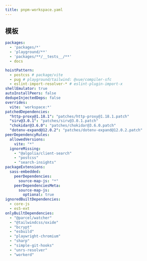 ```yaml
---
title: pnpm-workspace.yaml
---
```

## 模板
```yaml
packages:
  - 'packages/*'
  - 'playground/**'
  - 'packages/**/__tests__/**'
  - docs

hoistPattern:
  - postcss # package/vite
  - pug # playground/tailwind: @vue/compiler-sfc
  - eslint-import-resolver-* # eslint-plugin-import-x
shellEmulator: true
autoInstallPeers: false
dedupeInjectedDeps: false
overrides:
  vite: 'workspace:*'
patchedDependencies:
  "http-proxy@1.18.1": "patches/http-proxy@1.18.1.patch"
  "sirv@3.0.1": "patches/sirv@3.0.1.patch"
  "chokidar@3.6.0": "patches/chokidar@3.6.0.patch"
  "dotenv-expand@12.0.2": "patches/dotenv-expand@12.0.2.patch"
peerDependencyRules:
  allowedVersions:
    vite: "*"
  ignoreMissing:
    - "@algolia/client-search"
    - "postcss"
    - "search-insights"
packageExtensions:
  sass-embedded:
    peerDependencies:
      source-map-js: "*"
    peerDependenciesMeta:
      source-map-js:
        optional: true
ignoredBuiltDependencies:
  - core-js
  - es5-ext
onlyBuiltDependencies:
  - "@parcel/watcher"
  - "@tailwindcss/oxide"
  - "bcrypt"
  - "esbuild"
  - "playwright-chromium"
  - "sharp"
  - "simple-git-hooks"
  - "unrs-resolver"
  - "workerd"
```